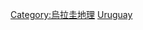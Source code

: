 {{Commonscat|International borders of Uruguay}}

[[Category:烏拉圭地理|Category:烏拉圭地理]]
[[Category:各國邊界|Uruguay]]